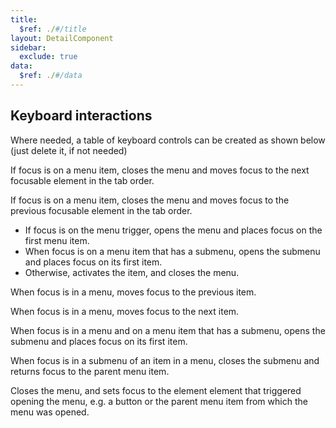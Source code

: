 ```yaml
---
title:
  $ref: ./#/title
layout: DetailComponent
sidebar:
  exclude: true
data:
  $ref: ./#/data
---
```


## Keyboard interactions

Where needed, a table of keyboard controls can be created as shown below (just
delete it, if not needed)

<KeyboardControls>
<KeyboardControl keyOrCombos="Tab">

If focus is on a menu item, closes the menu and moves focus to the next focusable element in the tab order.

</KeyboardControl>
<KeyboardControl keyOrCombos="Shift + Tab">

If focus is on a menu item, closes the menu and moves focus to the previous focusable element in the tab order.

</KeyboardControl>
<KeyboardControl keyOrCombos="Space / Enter">

- If focus is on the menu trigger, opens the menu and places focus on the first menu item.
- When focus is on a menu item that has a submenu, opens the submenu and places focus on its first item.
- Otherwise, activates the item, and closes the menu.

</KeyboardControl>
<KeyboardControl keyOrCombos="Up Arrow">
  
When focus is in a menu, moves focus to the previous item.

</KeyboardControl>
  
<KeyboardControl keyOrCombos="Down Arrow">

When focus is in a menu, moves focus to the next item.

</KeyboardControl>
<KeyboardControl keyOrCombos="Right Arrow">
  
When focus is in a menu and on a menu item that has a submenu, opens the submenu and places focus on its first item.

</KeyboardControl>

<KeyboardControl keyOrCombos="Left Arrow">

When focus is in a submenu of an item in a menu, closes the submenu and returns focus to the parent menu item.

</KeyboardControl>
<KeyboardControl keyOrCombos="Escape">
  
Closes the menu, and sets focus to the element element that triggered opening the menu, e.g. a button or the parent menu item from which the menu was opened.

</KeyboardControl>
</KeyboardControls>

